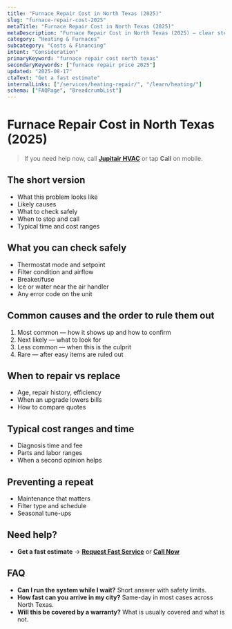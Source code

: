 ```yaml
---
title: "Furnace Repair Cost in North Texas (2025)"
slug: "furnace-repair-cost-2025"
metaTitle: "Furnace Repair Cost in North Texas (2025)"
metaDescription: "Furnace Repair Cost in North Texas (2025) — clear steps, practical fixes, and when to call a pro in North Texas."
category: "Heating & Furnaces"
subcategory: "Costs & Financing"
intent: "Consideration"
primaryKeyword: "furnace repair cost north texas"
secondaryKeywords: ["furnace repair price 2025"]
updated: "2025-08-17"
ctaText: "Get a fast estimate"
internalLinks: ["/services/heating-repair/", "/learn/heating/"]
schema: ["FAQPage", "BreadcrumbList"]
---
```

# Furnace Repair Cost in North Texas (2025)

> If you need help now, call **[Jupitair HVAC](/contact)** or tap **Call** on mobile.

## The short version
- What this problem looks like
- Likely causes
- What to check safely
- When to stop and call
- Typical time and cost ranges

## What you can check safely
- Thermostat mode and setpoint
- Filter condition and airflow
- Breaker/fuse
- Ice or water near the air handler
- Any error code on the unit

## Common causes and the order to rule them out
1. Most common — how it shows up and how to confirm
2. Next likely — what to look for
3. Less common — when this is the culprit
4. Rare — after easy items are ruled out

## When to repair vs replace
- Age, repair history, efficiency
- When an upgrade lowers bills
- How to compare quotes

## Typical cost ranges and time
- Diagnosis time and fee
- Parts and labor ranges
- When a second opinion helps

## Preventing a repeat
- Maintenance that matters
- Filter type and schedule
- Seasonal tune-ups

## Need help?
- **Get a fast estimate** → **[Request Fast Service](/contact)** or **[Call Now](tel:+1-XXX-XXX-XXXX)**

## FAQ
- **Can I run the system while I wait?** Short answer with safety limits.
- **How fast can you arrive in my city?** Same-day in most cases across North Texas.
- **Will this be covered by a warranty?** What is usually covered and what is not.

